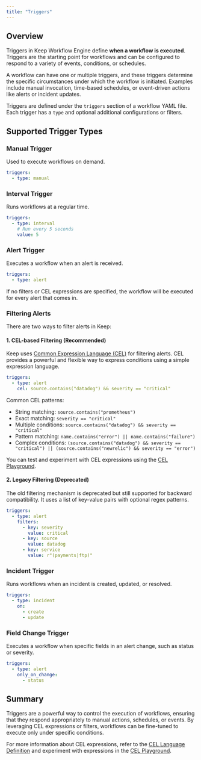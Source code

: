 ```yaml
---
title: "Triggers"
---
```


## Overview

Triggers in Keep Workflow Engine define **when a workflow is executed**. Triggers are the starting point for workflows and can be configured to respond to a variety of events, conditions, or schedules.

A workflow can have one or multiple triggers, and these triggers determine the specific circumstances under which the workflow is initiated. Examples include manual invocation, time-based schedules, or event-driven actions like alerts or incident updates.

Triggers are defined under the `triggers` section of a workflow YAML file. Each trigger has a `type` and optional additional configurations or filters.

## Supported Trigger Types

### Manual Trigger

Used to execute workflows on demand.

```yaml
triggers:
  - type: manual
```

### Interval Trigger

Runs workflows at a regular time.

```yaml
triggers:
  - type: interval
    # Run every 5 seconds
    value: 5
```

### Alert Trigger

Executes a workflow when an alert is received.

```yaml
triggers:
  - type: alert
```

<Note>
  If no filters or CEL expressions are specified, the workflow will be executed
  for every alert that comes in.
</Note>

### Filtering Alerts

There are two ways to filter alerts in Keep:

#### 1. CEL-based Filtering (Recommended)

Keep uses [Common Expression Language (CEL)](https://github.com/google/cel-spec/blob/master/doc/langdef.md) for filtering alerts. CEL provides a powerful and flexible way to express conditions using a simple expression language.

```yaml
triggers:
  - type: alert
    cel: source.contains("datadog") && severity == "critical"
```

Common CEL patterns:

- String matching: `source.contains("prometheus")`
- Exact matching: `severity == "critical"`
- Multiple conditions: `source.contains("datadog") && severity == "critical"`
- Pattern matching: `name.contains("error") || name.contains("failure")`
- Complex conditions: `(source.contains("datadog") && severity == "critical") || (source.contains("newrelic") && severity == "error")`

You can test and experiment with CEL expressions using the [CEL Playground](https://playcel.undistro.io/).

#### 2. Legacy Filtering (Deprecated)

The old filtering mechanism is deprecated but still supported for backward compatibility. It uses a list of key-value pairs with optional regex patterns.

```yaml
triggers:
  - type: alert
    filters:
      - key: severity
        value: critical
      - key: source
        value: datadog
      - key: service
        value: r"(payments|ftp)"
```

### Incident Trigger

Runs workflows when an incident is created, updated, or resolved.

```yaml
triggers:
  - type: incident
    on:
      - create
      - update
```

### Field Change Trigger

Executes a workflow when specific fields in an alert change, such as status or severity.

```yaml
triggers:
  - type: alert
    only_on_change:
      - status
```

## Summary

Triggers are a powerful way to control the execution of workflows, ensuring that they respond appropriately to manual actions, schedules, or events. By leveraging CEL expressions or filters, workflows can be fine-tuned to execute only under specific conditions.

For more information about CEL expressions, refer to the [CEL Language Definition](https://github.com/google/cel-spec/blob/master/doc/langdef.md) and experiment with expressions in the [CEL Playground](https://playcel.undistro.io/).
